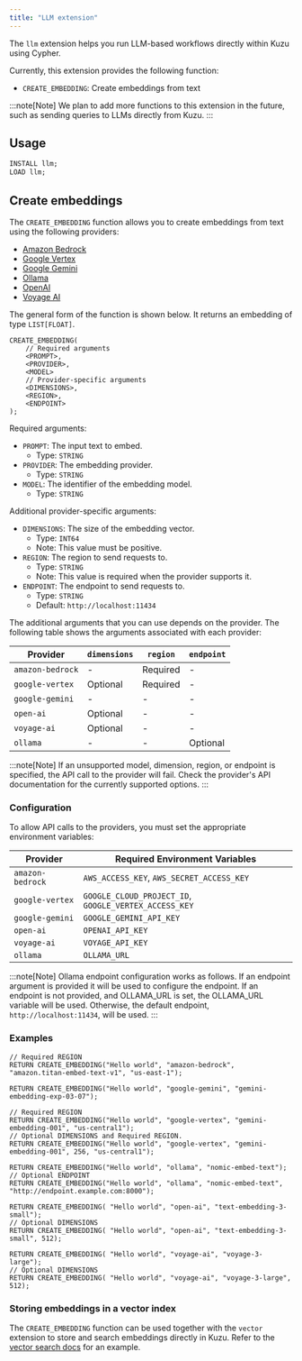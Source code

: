 ```yaml
---
title: "LLM extension"
---
```



The `llm` extension helps you run LLM-based workflows directly within Kuzu using Cypher.

Currently, this extension provides the following function:

- `CREATE_EMBEDDING`: Create embeddings from text

:::note[Note]
We plan to add more functions to this extension in the future, such as sending queries to LLMs directly from Kuzu.
:::

## Usage

```sql
INSTALL llm;
LOAD llm;
```

## Create embeddings

The `CREATE_EMBEDDING` function allows you to create embeddings from text using the following providers:

* [Amazon Bedrock](https://docs.aws.amazon.com/bedrock/latest/userguide/titan-embedding-models.html)
* [Google Vertex](https://cloud.google.com/vertex-ai/generative-ai/docs/embeddings/get-text-embeddings)
* [Google Gemini](https://ai.google.dev/gemini-api/docs/embeddings)
* [Ollama](https://ollama.com/blog/embedding-models)
* [OpenAI](https://platform.openai.com/docs/guides/embeddings)
* [Voyage AI](https://docs.voyageai.com/docs/embeddings)

The general form of the function is shown below. It returns an embedding of type `LIST[FLOAT]`.

```cypher
CREATE_EMBEDDING(
    // Required arguments
    <PROMPT>,
    <PROVIDER>,
    <MODEL>
    // Provider-specific arguments
    <DIMENSIONS>,
    <REGION>,
    <ENDPOINT>
);
```

Required arguments:

- `PROMPT`: The input text to embed.
    - Type: `STRING`
- `PROVIDER`: The embedding provider.
    - Type: `STRING`
- `MODEL`: The identifier of the embedding model.
    - Type: `STRING`

Additional provider-specific arguments:

- `DIMENSIONS`: The size of the embedding vector.
    - Type: `INT64`
    - Note: This value must be positive.
- `REGION`: The region to send requests to.
    - Type: `STRING`
    - Note: This value is required when the provider supports it.
- `ENDPOINT`: The endpoint to send requests to.
    - Type: `STRING`
    - Default: `http://localhost:11434`

The additional arguments that you can use depends on the provider. The following table shows
the arguments associated with each provider:

| Provider | `dimensions` | `region` | `endpoint` |
| --- | --- | --- | --- |
| `amazon-bedrock` | - | Required | - |
| `google-vertex` | Optional | Required | - |
| `google-gemini` | - | - | - |
| `open-ai` | Optional | - | - |
| `voyage-ai` | Optional | - | - |
| `ollama` | - | - | Optional |

:::note[Note]
If an unsupported model, dimension, region, or endpoint is specified, the API call to the provider will fail. Check the provider's API documentation for the currently supported options.
:::

### Configuration

To allow API calls to the providers, you must set the appropriate environment variables:

| Provider | Required Environment Variables |
| --- | --- |
| `amazon-bedrock` | `AWS_ACCESS_KEY`, `AWS_SECRET_ACCESS_KEY` |
| `google-vertex` | `GOOGLE_CLOUD_PROJECT_ID`, `GOOGLE_VERTEX_ACCESS_KEY` |
| `google-gemini` | `GOOGLE_GEMINI_API_KEY` |
| `open-ai` | `OPENAI_API_KEY` |
| `voyage-ai` | `VOYAGE_API_KEY` |
| `ollama` | `OLLAMA_URL` |

:::note[Note]
Ollama endpoint configuration works as follows. If an endpoint argument is provided it will be used to configure the endpoint. 
If an endpoint is not provided, and OLLAMA_URL is set, the OLLAMA_URL variable will be used. Otherwise, the default endpoint, 
`http://localhost:11434`, will be used.
:::


### Examples

```cypher
// Required REGION
RETURN CREATE_EMBEDDING("Hello world", "amazon-bedrock", "amazon.titan-embed-text-v1", "us-east-1");

RETURN CREATE_EMBEDDING("Hello world", "google-gemini", "gemini-embedding-exp-03-07");

// Required REGION
RETURN CREATE_EMBEDDING("Hello world", "google-vertex", "gemini-embedding-001", "us-central1");
// Optional DIMENSIONS and Required REGION.
RETURN CREATE_EMBEDDING("Hello world", "google-vertex", "gemini-embedding-001", 256, "us-central1");

RETURN CREATE_EMBEDDING("Hello world", "ollama", "nomic-embed-text");
// Optional ENDPOINT
RETURN CREATE_EMBEDDING("Hello world", "ollama", "nomic-embed-text", "http://endpoint.example.com:8000");

RETURN CREATE_EMBEDDING( "Hello world", "open-ai", "text-embedding-3-small");
// Optional DIMENSIONS
RETURN CREATE_EMBEDDING( "Hello world", "open-ai", "text-embedding-3-small", 512);

RETURN CREATE_EMBEDDING( "Hello world", "voyage-ai", "voyage-3-large");
// Optional DIMENSIONS
RETURN CREATE_EMBEDDING( "Hello world", "voyage-ai", "voyage-3-large", 512);
```

### Storing embeddings in a vector index

The `CREATE_EMBEDDING` function can be used together with the `vector` extension to store and search embeddings
directly in Kuzu. Refer to the [vector search docs](/extensions/vector) for an example.
